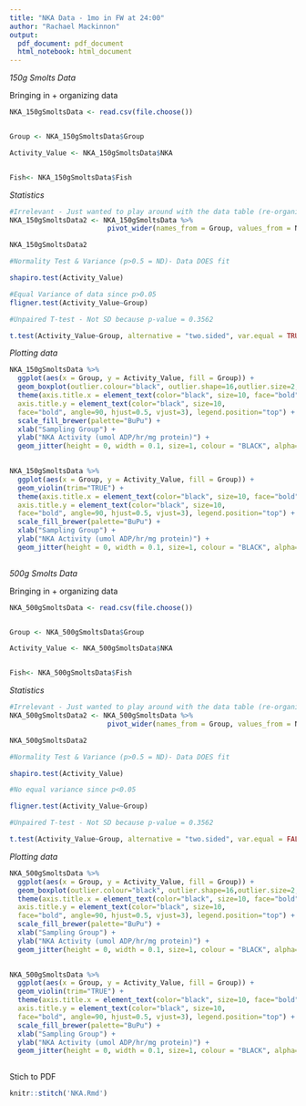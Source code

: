 ```yaml
---
title: "NKA Data - 1mo in FW at 24:00"
author: "Rachael Mackinnon"
output:
  pdf_document: pdf_document
  html_notebook: html_document
---
```



*150g Smolts Data*

Bringing in + organizing data 
```r
NKA_150gSmoltsData <- read.csv(file.choose())


Group <- NKA_150gSmoltsData$Group

Activity_Value <- NKA_150gSmoltsData$NKA


Fish<- NKA_150gSmoltsData$Fish

```



*Statistics*

```r

#Irrelevant - Just wanted to play around with the data table (re-organizing)
NKA_150gSmoltsData2 <- NKA_150gSmoltsData %>% 
                        pivot_wider(names_from = Group, values_from = NKA)

NKA_150gSmoltsData2

#Normality Test & Variance (p>0.5 = ND)- Data DOES fit 

shapiro.test(Activity_Value)

#Equal Variance of data since p>0.05
fligner.test(Activity_Value~Group)

#Unpaired T-test - Not SD because p-value = 0.3562

t.test(Activity_Value~Group, alternative = "two.sided", var.equal = TRUE)

```





*Plotting data*
```r


NKA_150gSmoltsData %>%  
  ggplot(aes(x = Group, y = Activity_Value, fill = Group)) +
  geom_boxplot(outlier.colour="black", outlier.shape=16,outlier.size=2, notch=FALSE) +
  theme(axis.title.x = element_text(color="black", size=10, face="bold", vjust=-1.5),
  axis.title.y = element_text(color="black", size=10, 
  face="bold", angle=90, hjust=0.5, vjust=3), legend.position="top") +
  scale_fill_brewer(palette="BuPu") +
  xlab("Sampling Group") +
  ylab("NKA Activity (umol ADP/hr/mg protein)") + 
  geom_jitter(height = 0, width = 0.1, size=1, colour = "BLACK", alpha=0.6) 
  

NKA_150gSmoltsData %>%  
  ggplot(aes(x = Group, y = Activity_Value, fill = Group)) +
  geom_violin(trim="TRUE") + 
  theme(axis.title.x = element_text(color="black", size=10, face="bold", vjust=-1.5),
  axis.title.y = element_text(color="black", size=10, 
  face="bold", angle=90, hjust=0.5, vjust=3), legend.position="top") +
  scale_fill_brewer(palette="BuPu") +
  xlab("Sampling Group") +
  ylab("NKA Activity (umol ADP/hr/mg protein)") + 
  geom_jitter(height = 0, width = 0.1, size=1, colour = "BLACK", alpha=0.6) 
  
```



*500g Smolts Data*

Bringing in + organizing data 
```r
NKA_500gSmoltsData <- read.csv(file.choose())


Group <- NKA_500gSmoltsData$Group

Activity_Value <- NKA_500gSmoltsData$NKA


Fish<- NKA_500gSmoltsData$Fish

```



*Statistics*

```r

#Irrelevant - Just wanted to play around with the data table (re-organizing)
NKA_500gSmoltsData2 <- NKA_500gSmoltsData %>% 
                        pivot_wider(names_from = Group, values_from = NKA)

NKA_500gSmoltsData2

#Normality Test & Variance (p>0.5 = ND)- Data DOES fit 

shapiro.test(Activity_Value)

#No equal variance since p<0.05

fligner.test(Activity_Value~Group)

#Unpaired T-test - Not SD because p-value = 0.3562

t.test(Activity_Value~Group, alternative = "two.sided", var.equal = FALSE)

```





*Plotting data*
```r


NKA_500gSmoltsData %>%  
  ggplot(aes(x = Group, y = Activity_Value, fill = Group)) +
  geom_boxplot(outlier.colour="black", outlier.shape=16,outlier.size=2, notch=FALSE) +
  theme(axis.title.x = element_text(color="black", size=10, face="bold", vjust=-1.5),
  axis.title.y = element_text(color="black", size=10, 
  face="bold", angle=90, hjust=0.5, vjust=3), legend.position="top") +
  scale_fill_brewer(palette="BuPu") +
  xlab("Sampling Group") +
  ylab("NKA Activity (umol ADP/hr/mg protein)") + 
  geom_jitter(height = 0, width = 0.1, size=1, colour = "BLACK", alpha=0.6) 
  

NKA_500gSmoltsData %>%  
  ggplot(aes(x = Group, y = Activity_Value, fill = Group)) +
  geom_violin(trim="TRUE") + 
  theme(axis.title.x = element_text(color="black", size=10, face="bold", vjust=-1.5),
  axis.title.y = element_text(color="black", size=10, 
  face="bold", angle=90, hjust=0.5, vjust=3), legend.position="top") +
  scale_fill_brewer(palette="BuPu") +
  xlab("Sampling Group") +
  ylab("NKA Activity (umol ADP/hr/mg protein)") + 
  geom_jitter(height = 0, width = 0.1, size=1, colour = "BLACK", alpha=0.6) 
  
```

Stich to PDF
```r
knitr::stitch('NKA.Rmd')
```